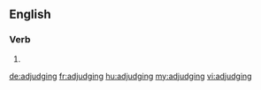 ==English==

===Verb===
{{head|en}}

# {{present participle of|adjudge}}

[[de:adjudging]]
[[fr:adjudging]]
[[hu:adjudging]]
[[my:adjudging]]
[[vi:adjudging]]